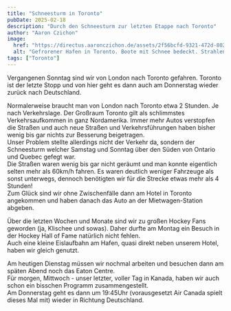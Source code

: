 ```yaml
---
title: "Schneesturm in Toronto"
pubDate: 2025-02-18
description: "Durch den Schneesturm zur letzten Etappe nach Toronto"
author: "Aaron Czichon"
image:
  href: "https://directus.aaronczichon.de/assets/2f56bcfd-9321-472d-8027-da8f664e271c.jpg?quality=70&width=1600"
  alt: "Gefrorener Hafen in Toronto. Boote mit Schnee bedeckt. Strahlend blauer Himmel und Sonne."
tags: ["Toronto"]
---
```


Vergangenen Sonntag sind wir von London nach Toronto gefahren. Toronto ist der letzte Stopp und von hier geht es dann auch am Donnerstag wieder zurück nach Deutschland.   

Normalerweise braucht man von London nach Toronto etwa 2 Stunden. Je nach Verkehrslage. Der Großraum Toronto gilt als schlimmstes Verkehrsaufkommen in ganz Nordamerika. Immer mehr Autos verstopfen die Straßen und auch neue Straßen und Verkehrsführungen haben bisher wenig bis gar nichts zur Besserung beigetragen.    
Unser Problem stellte allerdings nicht der Verkehr da, sondern der Schneesturm welcher Samstag und Sonntag über den Süden von Ontario und Quebec gefegt war.    
Die Straßen waren wenig bis gar nicht geräumt und man konnte eigentlich selten mehr als 60km/h fahren. Es waren deutlich weniger Fahrzeuge als sonst unterwegs, dennoch benötigten wir für die Strecke etwas mehr als 4 Stunden!    
Zum Glück sind wir ohne Zwischenfälle dann am Hotel in Toronto angekommen und haben danach das Auto an der Mietwagen-Station abgeben.   

Über die letzten Wochen und Monate sind wir zu großen Hockey Fans geworden (ja, Klischee und sowas). Daher durfte am Montag ein Besuch in der Hockey Hall of Fame natürlich nicht fehlen.   
Auch eine kleine Eislaufbahn am Hafen, quasi direkt neben unserem Hotel, haben wir gleich genutzt.  

<DirectusGallery folderName="61 Snowstorm in Toronto" /> 

Am heutigen Dienstag müssen wir nochmal arbeiten und besuchen dann am späten Abend noch das Eaton Centre.   
Für morgen, Mittwoch - unser letzter, voller Tag in Kanada, haben wir auch schon ein bisschen Programm zusammengestellt.    
Am Donnerstag geht es dann um 19:45Uhr (vorausgesetzt Air Canada spielt dieses Mal mit) wieder in Richtung Deutschland.
